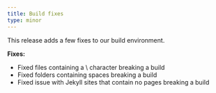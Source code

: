 ```yaml
---
title: Build fixes
type: minor
---
```

This release adds a few fixes to our build environment.

**Fixes:**

* Fixed files containing a \\ character breaking a build
* Fixed folders containing spaces breaking a build
* Fixed issue with Jekyll sites that contain no pages breaking a build
